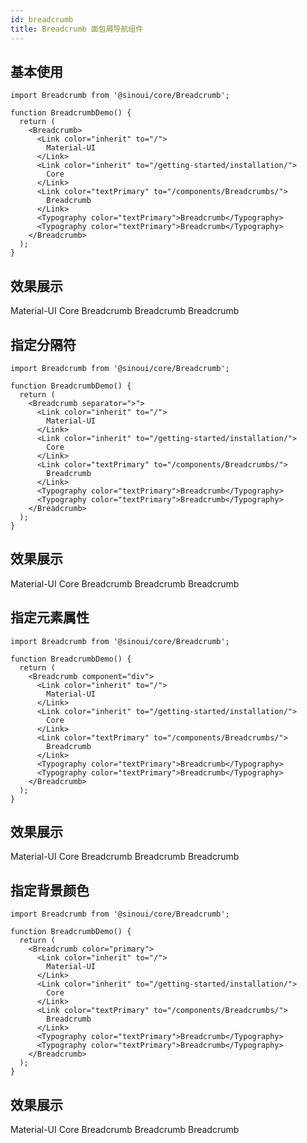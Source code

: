 ```yaml
---
id: breadcrumb
title: Breadcrumb 面包屑导航组件
---
```



## 基本使用

```tsx
import Breadcrumb from '@sinoui/core/Breadcrumb';

function BreadcrumbDemo() {
  return (
    <Breadcrumb>
      <Link color="inherit" to="/">
        Material-UI
      </Link>
      <Link color="inherit" to="/getting-started/installation/">
        Core
      </Link>
      <Link color="textPrimary" to="/components/Breadcrumbs/">
        Breadcrumb
      </Link>
      <Typography color="textPrimary">Breadcrumb</Typography>
      <Typography color="textPrimary">Breadcrumb</Typography>
    </Breadcrumb>
  );
}
```

## 效果展示

<ThemeProvider theme={defaultTheme}>
  <Breadcrumb>
    <Link color="inherit" to="/">
      Material-UI
    </Link>
    <Link color="inherit" to="/getting-started/installation/">
      Core
    </Link>
    <Link color="textPrimary" to="/components/Breadcrumbs/">
      Breadcrumb
    </Link>
    <Typography color="textPrimary">Breadcrumb</Typography>
    <Typography color="textPrimary">Breadcrumb</Typography>
  </Breadcrumb>
</ThemeProvider>

## 指定分隔符

```tsx
import Breadcrumb from '@sinoui/core/Breadcrumb';

function BreadcrumbDemo() {
  return (
    <Breadcrumb separator=">">
      <Link color="inherit" to="/">
        Material-UI
      </Link>
      <Link color="inherit" to="/getting-started/installation/">
        Core
      </Link>
      <Link color="textPrimary" to="/components/Breadcrumbs/">
        Breadcrumb
      </Link>
      <Typography color="textPrimary">Breadcrumb</Typography>
      <Typography color="textPrimary">Breadcrumb</Typography>
    </Breadcrumb>
  );
}
```

## 效果展示

<ThemeProvider theme={defaultTheme}>
  <Breadcrumb separator=">">
    <Link color="inherit" to="/">
      Material-UI
    </Link>
    <Link color="inherit" to="/getting-started/installation/">
      Core
    </Link>
    <Link color="textPrimary" to="/components/Breadcrumbs/">
      Breadcrumb
    </Link>
    <Typography color="textPrimary">Breadcrumb</Typography>
    <Typography color="textPrimary">Breadcrumb</Typography>
  </Breadcrumb>
</ThemeProvider>

## 指定元素属性

```tsx
import Breadcrumb from '@sinoui/core/Breadcrumb';

function BreadcrumbDemo() {
  return (
    <Breadcrumb component="div">
      <Link color="inherit" to="/">
        Material-UI
      </Link>
      <Link color="inherit" to="/getting-started/installation/">
        Core
      </Link>
      <Link color="textPrimary" to="/components/Breadcrumbs/">
        Breadcrumb
      </Link>
      <Typography color="textPrimary">Breadcrumb</Typography>
      <Typography color="textPrimary">Breadcrumb</Typography>
    </Breadcrumb>
  );
}
```

## 效果展示

<ThemeProvider theme={defaultTheme}>
  <Breadcrumb component="div">
    <Link color="inherit" to="/">
      Material-UI
    </Link>
    <Link color="inherit" to="/getting-started/installation/">
      Core
    </Link>
    <Link color="textPrimary" to="/components/Breadcrumbs/">
      Breadcrumb
    </Link>
    <Typography color="textPrimary">Breadcrumb</Typography>
    <Typography color="textPrimary">Breadcrumb</Typography>
  </Breadcrumb>
</ThemeProvider>

## 指定背景颜色

```tsx
import Breadcrumb from '@sinoui/core/Breadcrumb';

function BreadcrumbDemo() {
  return (
    <Breadcrumb color="primary">
      <Link color="inherit" to="/">
        Material-UI
      </Link>
      <Link color="inherit" to="/getting-started/installation/">
        Core
      </Link>
      <Link color="textPrimary" to="/components/Breadcrumbs/">
        Breadcrumb
      </Link>
      <Typography color="textPrimary">Breadcrumb</Typography>
      <Typography color="textPrimary">Breadcrumb</Typography>
    </Breadcrumb>
  );
}
```

## 效果展示

<ThemeProvider theme={defaultTheme}>
  <Breadcrumb color="primary">
    <Link color="inherit" to="/">
      Material-UI
    </Link>
    <Link color="inherit" to="/getting-started/installation/">
      Core
    </Link>
    <Link color="textPrimary" to="/components/Breadcrumbs/">
      Breadcrumb
    </Link>
    <Typography color="textPrimary">Breadcrumb</Typography>
    <Typography color="textPrimary">Breadcrumb</Typography>
  </Breadcrumb>
</ThemeProvider>
